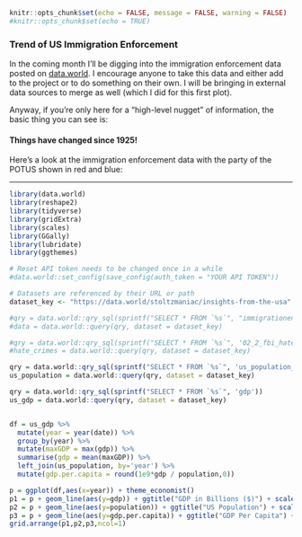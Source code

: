
```r
knitr::opts_chunk$set(echo = FALSE, message = FALSE, warning = FALSE)
#knitr::opts_chunk$set(echo = TRUE)
```

### Trend of US Immigration Enforcement

In the coming month I'll be digging into the immigration enforcement data posted on [data.world](https://data.world/stoltzmaniac/insights-from-the-usa). I encourage anyone to take this data and either add to the project or to do something on their own. I will be bringing in external data sources to merge as well (which I did for this first plot).

Anyway, if you're only here for a "high-level nugget" of information, the basic thing you can see is:  

#### Things have changed since 1925!  

Here's a look at the immigration enforcement data with the party of the POTUS shown in red and blue:  

----

```r
library(data.world)
library(reshape2)
library(tidyverse)
library(gridExtra)
library(scales)
library(GGally)
library(lubridate)
library(ggthemes)

# Reset API token needs to be changed once in a while
#data.world::set_config(save_config(auth_token = "YOUR API TOKEN"))

# Datasets are referenced by their URL or path
dataset_key <- "https://data.world/stoltzmaniac/insights-from-the-usa"

#qry = data.world::qry_sql(sprintf("SELECT * FROM `%s`", "immigrationenforcement"))
#data = data.world::query(qry, dataset = dataset_key)

#qry = data.world::qry_sql(sprintf("SELECT * FROM `%s`", '02_2_fbi_hate_crime_statistics_comparison_2000_2015_all'))
#hate_crimes = data.world::query(qry, dataset = dataset_key)

qry = data.world::qry_sql(sprintf("SELECT * FROM `%s`", 'us_population_1990_to_2016'))
us_population = data.world::query(qry, dataset = dataset_key)

qry = data.world::qry_sql(sprintf("SELECT * FROM `%s`", 'gdp'))
us_gdp = data.world::query(qry, dataset = dataset_key)


df = us_gdp %>%
  mutate(year = year(date)) %>%
  group_by(year) %>%
  mutate(maxGDP = max(gdp)) %>%
  summarise(gdp = mean(maxGDP)) %>%
  left_join(us_population, by='year') %>%
  mutate(gdp.per.capita = round(1e9*gdp / population,0))

```


```r
p = ggplot(df,aes(x=year)) + theme_economist()
p1 = p + geom_line(aes(y=gdp)) + ggtitle("GDP in Billions ($)") + scale_y_continuous(labels=dollar)
p2 = p + geom_line(aes(y=population)) + ggtitle("US Population") + scale_y_continuous(labels=comma)
p3 = p + geom_line(aes(y=gdp.per.capita)) + ggtitle("GDP Per Capita") + scale_y_continuous(labels=dollar)
grid.arrange(p1,p2,p3,ncol=1)
```


